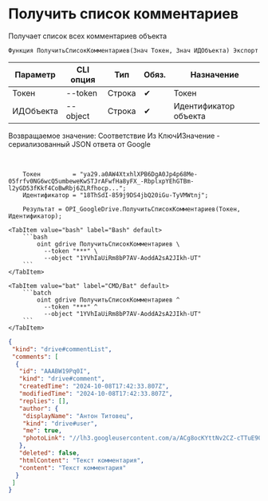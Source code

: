 ﻿---
sidebar_position: 3
description: Получить список комментариев и другие функции для работы с Google Drive в Открытом пакете интеграций - бесплатной open-source библиотеке интеграций для 1С:Предприятие 8, OneScript и CLI
keywords: [1C, 1С, 1С:Предприятие, 1С:Предприятие 8.3, API, Интеграция, Сервисы, Обмен, OneScript, CLI, Google Drive]
---


# Получить список комментариев
 Получает список всех комментариев объекта



`Функция ПолучитьСписокКомментариев(Знач Токен, Знач ИДОбъекта) Экспорт`

  | Параметр | CLI опция | Тип | Обяз. | Назначение |
  |-|-|-|-|-|
  | Токен | --token | Строка | &#x2714; | Токен |
  | ИДОбъекта | --object | Строка | &#x2714; | Идентификатор объекта |

  
  Возвращаемое значение:   Соответствие Из КлючИЗначение - сериализованный JSON ответа от Google

<br/>




```bsl title="Пример использования для 1С:Предприятие/OneScript"
    Токен         = "ya29.a0AW4XtxhlXPB6DgA0Jp4p68Me-05frfv0NG6wcQ5umbeweKwSTJrAFwfHa8yFX_-RbplxpYEhGTBm-l2yGD53fKkf4CoBwRbj6ZLRfhocp...";
    Идентификатор = "18ThSdI-859j9DS4jbQ20iGu-TyVMWtnj";

    Результат = OPI_GoogleDrive.ПолучитьСписокКомментариев(Токен, Идентификатор);
```
    

 <Tabs>
  
    <TabItem value="bash" label="Bash" default>
        ```bash
            oint gdrive ПолучитьСписокКомментариев \
              --token "***" \
              --object "1YVhIaUiRm8bP7AV-AoddA2sA2JIkh-UT"
        ```
    </TabItem>
  
    <TabItem value="bat" label="CMD/Bat" default>
        ```batch
            oint gdrive ПолучитьСписокКомментариев ^
              --token "***" ^
              --object "1YVhIaUiRm8bP7AV-AoddA2sA2JIkh-UT"
        ```
    </TabItem>
</Tabs>


```json title="Результат"
{
 "kind": "drive#commentList",
 "comments": [
  {
   "id": "AAABW19Pq0I",
   "kind": "drive#comment",
   "createdTime": "2024-10-08T17:42:33.807Z",
   "modifiedTime": "2024-10-08T17:42:33.807Z",
   "replies": [],
   "author": {
    "displayName": "Антон Титовец",
    "kind": "drive#user",
    "me": true,
    "photoLink": "//lh3.googleusercontent.com/a/ACg8ocKYttNv2CZ-cTTuE90Zmht_PwnGc0YnjM1IUllXsTVORfZFVPU=s50-c-k-no"
   },
   "deleted": false,
   "htmlContent": "Текст комментария",
   "content": "Текст комментария"
  }
 ]
}
```
